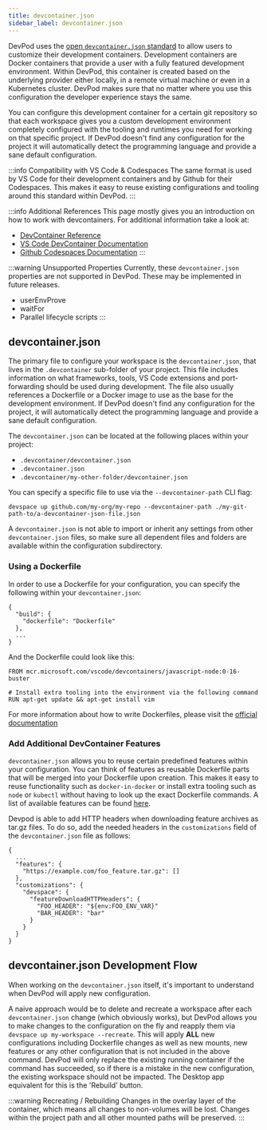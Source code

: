 ```yaml
---
title: devcontainer.json
sidebar_label: devcontainer.json
---
```


DevPod uses the [open `devcontainer.json` standard](https://containers.dev/) to allow users to customize their development containers.
Development containers are Docker containers that provide a user with a fully featured development environment.
Within DevPod, this container is created based on the underlying provider either locally, in a remote virtual machine or even in a Kubernetes cluster.
DevPod makes sure that no matter where you use this configuration the developer experience stays the same.

You can configure this development container for a certain git repository so that each workspace gives you a custom development environment
completely configured with the tooling and runtimes you need for working on that specific project.
If DevPod doesn't find any configuration for the project it will automatically detect the programming language and provide a sane default configuration.

:::info Compatibility with VS Code & Codespaces
The same format is used by VS Code for their development containers and by Github for their Codespaces.
This makes it easy to reuse existing configurations and tooling around this standard within DevPod.
:::

:::info Additional References
This page mostly gives you an introduction on how to work with devcontainers. For additional information take a look at:
* [DevContainer Reference](https://containers.dev/implementors/json_reference/)
* [VS Code DevContainer Documentation](https://code.visualstudio.com/docs/devcontainers/create-dev-container)
* [Github Codespaces Documentation](https://docs.github.com/en/codespaces/setting-up-your-project-for-codespaces/adding-a-dev-container-configuration/introduction-to-dev-containers#devcontainerjson)
:::

:::warning Unsupported Properties
Currently, these `devcontainer.json` properties are not supported in DevPod. These may be implemented in future releases.
* userEnvProve
* waitFor
* Parallel lifecycle scripts
:::

## devcontainer.json

The primary file to configure your workspace is the `devcontainer.json`, that lives in the `.devcontainer` sub-folder of your project.
This file includes information on what frameworks, tools, VS Code extensions and port-forwarding should be used during development.
The file also usually references a Dockerfile or a Docker image to use as the base for the development environment.
If DevPod doesn't find any configuration for the project, it will automatically detect the programming language and provide a sane default configuration.

The `devcontainer.json` can be located at the following places within your project:
* `.devcontainer/devcontainer.json`
* `.devcontainer.json`
* `.devcontainer/my-other-folder/devcontainer.json`

You can specify a specific file to use via the `--devcontainer-path` CLI flag:
```
devspace up github.com/my-org/my-repo --devcontainer-path ./my-git-path-to/a-devcontainer-json-file.json
```

A `devcontainer.json` is not able to import or inherit any settings from other `devcontainer.json` files, so make sure all dependent files and folders are available within the configuration subdirectory.

### Using a Dockerfile

In order to use a Dockerfile for your configuration, you can specify the following within your `devcontainer.json`:
```
{
  "build": {
    "dockerfile": "Dockerfile"
  },
  ...
}
```

And the Dockerfile could look like this:
```
FROM mcr.microsoft.com/vscode/devcontainers/javascript-node:0-16-buster

# Install extra tooling into the environment via the following command
RUN apt-get update && apt-get install vim
```

For more information about how to write Dockerfiles, please visit the [official documentation](https://docs.docker.com/engine/reference/builder/)

### Add Additional DevContainer Features

`devcontainer.json` allows you to reuse certain predefined features within your configuration.
You can think of features as reusable Dockerfile parts that will be merged into your Dockerfile upon creation.
This makes it easy to reuse functionality such as `docker-in-docker` or install extra tooling such as `node` or `kubectl` without having to look up the exact Dockerfile commands.
A list of available features can be found [here](https://containers.dev/features).

Devpod is able to add HTTP headers when downloading
feature archives as tar.gz files. To do so, add the needed headers in the `customizations`
field of the `devcontainer.json` file as follows:

```
{
  ...
  "features": {
    "https://example.com/foo_feature.tar.gz": []
  },
  "customizations": {
    "devspace": {
      "featureDownloadHTTPHeaders": {
        "FOO_HEADER": "${env:FOO_ENV_VAR}"
        "BAR_HEADER": "bar"
      }
    }
  }
}
```

## devcontainer.json Development Flow

When working on the `devcontainer.json` itself, it's important to understand when DevPod will apply new configuration.

A naive approach would be to delete and recreate a workspace after each `devcontainer.json` change (which obviously works), but DevPod allows you to make changes to the configuration on the fly and reapply them via `devspace up my-workspace --recreate`.
This will apply **ALL** new configurations including Dockerfile changes as well as new mounts, new features or any other configuration that is not included in the above command. DevPod will only replace the existing running container if the command has succeeded, so if there is a mistake in the new configuration, the existing workspace should not be impacted.
The Desktop app equivalent for this is the 'Rebuild' button.

:::warning Recreating / Rebuilding
Changes in the overlay layer of the container, which means all changes to non-volumes will be lost. Changes within the project path and all other mounted paths will be preserved.
:::
